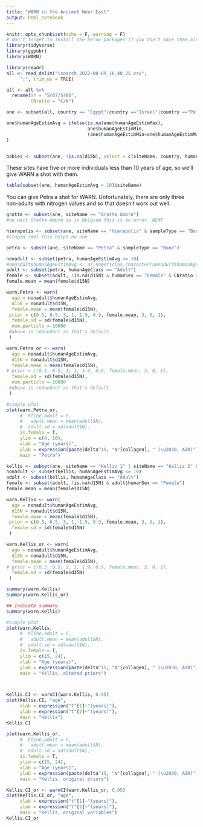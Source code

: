 ```yaml
---
title: "WARN in the Ancient Near East"
output: html_notebook
---
```


```r
knitr::opts_chunk$set(echo = F, warning = F)
# don't forget to install the below packages if you don't have them alredy.
library(tidyverse)
library(ggpubr)
library(WARN)
```

```r
library(readr)
all <- read_delim("isoarch_2022-08-09_16_48_25.csv", 
     ";", trim_ws = TRUE)

all <- all %>% 
  rename(Sr = "Sr87/Sr86", 
         CNratio = "C/N")

ane <- subset(all, country == "Egypt"|country =="Israel"|country =="Palestine"|country =="Jordan"|country =="Lebanon"|country =="Turkey"|country =="Syria")

ane$humanAgeEstimAvg = ifelse(is.na(ane$humanAgeEstimMax),
                              ane$humanAgeEstimMin, 
                              (ane$humanAgeEstimMin+ane$humanAgeEstimMax)/2
)



```

```r
babies <- subset(ane, !is.na(d15N), select = c(siteName, country, humanAgeEstimAvg, d15N, humanAgeClass, humanSex, refIndividualInPubli)) 

```

These sites have five or more individuals less than 10 years of age, so we'll give WARN a shot with them. 

```r
table(subset(ane, humanAgeEstimAvg < 10)$siteName)
```

You can give Petra a shot for WARN. Unfortunately, there are only three non-adults with nitrogen values and so that doesn't work out well. 

```r
grotte <- subset(ane, siteName == "Grotte Ambre")
#no wait Grotte Ambre is in Belgium this is an error. NEXT

hierapolis <- subset(ane, siteName == "Hierapolis" & sampleType == "Bone")
#stupid smol this helps no one

petra <- subset(ane, siteName == "Petra" & sampleType == "Bone")

nonadult <- subset(petra, humanAgeEstimAvg <= 10)
#nonadult$humanAgeEstimAvg <- as.numeric(as.character(nonadult$humanAgeEstimAvg))
adult <- subset(petra, humanAgeClass == "Adult")
female <- subset(adult, !is.na(d15N) & humanSex == "Female" & CNratio > 2.9 & CNratio < 4.5)
female.mean = mean(female$d15N)

warn.Petra <- warn(
  age = nonadult$humanAgeEstimAvg, 
  d15N = nonadult$d15N, 
  female.mean = mean(female$d15N),
 prior = c(0.5, 0.5, 3, 1, 1.9, 0.9, female.mean, 3, 0, 1),
  female.sd = sd(female$d15N), 
  num.particle = 10000
 #above is redundant as that's default
 )

warn.Petra_or <- warn(
  age = nonadult$humanAgeEstimAvg, 
  d15N = nonadult$d15N, 
  female.mean = mean(female$d15N),
# prior = c(0.5, 0.5, 3, 1, 1.9, 0.9, female.mean, 3, 0, 1),
  female.sd = sd(female$d15N), 
  num.particle = 10000
 #above is redundant as that's default
 )

#simple plot
plot(warn.Petra_or,
     #  hline.adult = F,
     #   adult.mean = mean(adult$N),
     #  adult.sd = sd(adult$N),
     is.female = T, 
     ylim = c(4, 16),
     xlab = "Age (years)", 
     ylab = expression(paste(delta^15, "N"[collagen], " (\u2030, AIR)")),
     main = "Petra")

```

```r
kellis <- subset(ane, siteName == "Kellis 1" | siteName == "Kellis 2" & sampleType == "Bone")
nonadult <- subset(kellis, humanAgeEstimAvg <= 10)
adult <- subset(kellis, humanAgeClass == "Adult")
female <- subset(adult, !is.na(d15N) & adult$humanSex == "Female")
female.mean = mean(female$d15N)

warn.Kellis <- warn(
  age = nonadult$humanAgeEstimAvg, 
  d15N = nonadult$d15N, 
  female.mean = mean(female$d15N),
 prior = c(0.5, 0.5, 3, 1, 1.9, 0.9, female.mean, 3, 0, 1),
  female.sd = sd(female$d15N)
 )

warn.Kellis_or <- warn(
  age = nonadult$humanAgeEstimAvg, 
  d15N = nonadult$d15N, 
  female.mean = mean(female$d15N),
# prior = c(0.5, 0.5, 3, 1, 1.9, 0.9, female.mean, 3, 0, 1),
  female.sd = sd(female$d15N)
 )

summary(warn.Kellis)
summary(warn.Kellis_or)
```

```r

## Indicate summary.
summary(warn.Kellis)

#simple plot
plot(warn.Kellis,
     #  hline.adult = F,
     #   adult.mean = mean(adult$N),
     #  adult.sd = sd(adult$N),
     is.female = T, 
     ylim = c(15, 24),
     xlab = "Age (years)", 
     ylab = expression(paste(delta^15, "N"[collagen], " (\u2030, AIR)")),
     main = "Kellis, altered priors")



Kellis.CI <- warnCI(warn.Kellis, 0.95)
plot(Kellis.CI, "age", 
     xlab = expression("t"[1]~"(years)"), 
     ylab = expression("t"[2]~"(years)"),
     main = "Kellis")
Kellis.CI

plot(warn.Kellis_or,
     #  hline.adult = F,
     #   adult.mean = mean(adult$N),
     #  adult.sd = sd(adult$N),
     is.female = T, 
     ylim = c(15, 24),
     xlab = "Age (years)", 
     ylab = expression(paste(delta^15, "N"[collagen], " (\u2030, AIR)")),
     main = "Kellis, original priors")

Kellis.CI_or <- warnCI(warn.Kellis_or, 0.95)
plot(Kellis.CI_or, "age", 
     xlab = expression("t"[1]~"(years)"), 
     ylab = expression("t"[2]~"(years)"),
     main = "Kellis, original variables")
Kellis.CI_or
```